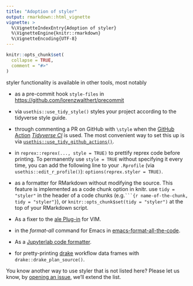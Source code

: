 ```yaml
---
title: "Adoption of styler"
output: rmarkdown::html_vignette
vignette: >
  %\VignetteIndexEntry{Adoption of styler}
  %\VignetteEngine{knitr::rmarkdown}
  %\VignetteEncoding{UTF-8}
---
```


```r
knitr::opts_chunk$set(
  collapse = TRUE,
  comment = "#>"
)
```

styler functionality is available in other tools, most notably

* as a pre-commit hook `style-files` in
  <https://github.com/lorenzwalthert/precommit>

* via `usethis::use_tidy_style()` styles your project according to the tidyverse
  style guide.

* through commenting a PR on GitHub with `\style` when the [GitHub
  Action](https://github.com/features/actions) [*Tidyverse
  CI*](https://github.com/r-lib/actions/tree/master/examples#tidyverse-ci-workflow)
  is used. The most convenient way to set this up is via
  [`usethis::use_tidy_github_actions()`](https://usethis.r-lib.org/reference/tidyverse.html).

* in `reprex::reprex(..., style = TRUE)` to prettify reprex code before
  printing. To permanently use `style = TRUE` without specifying it every time,
  you can add the following line to your `.Rprofile` (via
  `usethis::edit_r_profile()`): `options(reprex.styler = TRUE)`.

* as a formatter for RMarkdown without modifying the source. This feature is
  implemented as a code chunk option in knitr. use `tidy = "styler"` in the
  header of a code chunks (e.g.` ```{r name-of-the-chunk, tidy = "styler"} `),
  or `knitr::opts_chunk$set(tidy = "styler")` at the top of your RMarkdown
  script.

* As a fixer to the [ale
  Plug-in](https://github.com/w0rp/ale/pull/2401#issuecomment-485942966) for
  VIM.

* in the *format-all* command for Emacs in 
  [emacs-format-all-the-code](https://github.com/lassik/emacs-format-all-the-code).

* As a [Jupyterlab code
  formatter](https://jupyterlab-code-formatter.readthedocs.io/en/latest/installation.html#r-code-formatters).

* for pretty-printing [drake](https://github.com/ropensci/drake) workflow data
  frames with `drake::drake_plan_source()`.

You know another way to use styler that is not listed here? Please let us know,
by [opening an issue](https://github.com/r-lib/styler/issues), we'll extend the
list.
